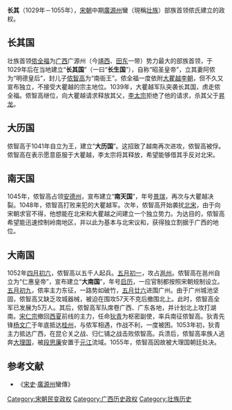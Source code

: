 '''长其'''（1029年－1055年），[[宋朝|宋朝]]中期[[廣源州|廣源州]]蠻（現稱[[壮族|壮族]]）部族首领侬氏建立的政权。

== 长其国 ==

壮族首领[[侬全福|侬全福]]为[[广西|广西]]广源州（今[[靖西|靖西]]、[[田东|田东]]一带）势力最大的部族首领，于1029年后在当地建立“'''长其国'''”（一曰“'''长生国'''”），自称“昭圣皇帝”，立其妻阿侬为“明德皇后”，封儿子[[侬智高|侬智高]]为“南衙王”。侬全福一度依附[[越南|大瞿越]][[越南李朝|李朝]]，但不久又宣布独立，不接受大瞿越的宗主地位。1039年，大瞿越军队突袭长其国，虏走侬全福。侬智高继位，向大瞿越请求释放其父，[[李太宗|李太宗]]拒绝了他的请求，杀其父于[[河内|昇龙]]。

== 大历国 ==

侬智高于1041年自立为王，建立“'''大历国'''”。这招致了越南再次进攻，侬智高被俘。侬智高在表示愿意臣服于大瞿越，李太宗将其释放，希望能够借其手反对北宋。

== 南天国 ==

1045年，侬智高占领[[安德州_(唐朝)|安德州]]，宣布建立“'''南天国'''”，年号[[景瑞_(儂智高)|景瑞]]，再次与大瞿越决裂。1048年，侬智高打败来犯的大瞿越军。次年，侬智高开始袭扰[[北宋|北宋]]，由于向宋朝求官不得，他想能在北宋和大瞿越之间建立一个独立势力。为达目的，侬智高希望能迅速控制岭南地区，并以此为基本与北宋议和，获得独立割据于广西的地位。

== 大南国 ==

1052年[[四月初六|四月初六]]，侬智高以五千人起兵。[[五月初一|五月初一]]，攻占[[邕州|邕州]]。侬智高在邕州自立为“仁惠皇帝”，宣布建立“'''大南国'''”，年号[[启历|启历]]，一应官制都按照宋朝规制设立。[[五月初九|五月初九]]，侬率主力东征，一路势如破竹，[[五月廿六|五月廿六]]进围广州。由于广州城池坚固，侬智高又缺乏攻城器械，被迫在围攻57天不克后撤围北上。此时，侬智高全军已发展为5万人。其后，侬智高军队席卷广西、广东各地，并计划北上攻打湖南。[[宋仁宗|宋仁宗]]撤回[[西夏|西夏]]前线的主力，任命[[狄青|狄青]]为枢密副使，率兵南征侬智高。狄青先锋[[杨文广|杨文广]]于年底抵达[[桂州|桂州]]，与侬军相遇，作战不利，一度被困。1053年初，狄青主力抵达广西，在昆仑关之战、归仁铺之战击败侬智高。兵溃后，侬智高率族人逃奔[[大理国|大理国]]，被[[段思廉|段思廉]]安置于[[元江|元江]]流域。1055年，侬智高因故被大理国朝廷处决。

== 参考文献 ==
{{Reflist}}
* 《[[宋史|宋史]]·[[廣源州|廣源州]]蠻傳》

[[Category:宋朝民变政权|Category:宋朝民变政权]]
[[Category:广西历史政权|Category:广西历史政权]]
[[Category:壮族历史|Category:壮族历史]]